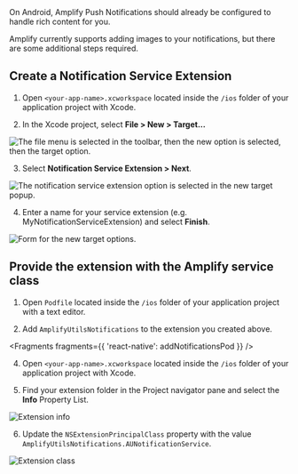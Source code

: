 <Callout>
  On Android, Amplify Push Notifications should already be configured to handle
  rich content for you.
</Callout>

Amplify currently supports adding images to your notifications, but there are some additional steps required.

## Create a Notification Service Extension

1. Open `<your-app-name>.xcworkspace` located inside the `/ios` folder of your application project with Xcode.

2. In the Xcode project, select **File > New > Target...**

![The file menu is selected in the toolbar, then the new option is selected, then the target option.](/images/push-notifications/cross-platform-service-extension/01_new-target.png)

3. Select **Notification Service Extension > Next**.

![The notification service extension option is selected in the new target popup.](/images/push-notifications/cross-platform-service-extension/02_target-type.png)

4. Enter a name for your service extension (e.g. MyNotificationServiceExtension) and select **Finish**.

![Form for the new target options.](/images/push-notifications/cross-platform-service-extension/03_target-name.png)

## Provide the extension with the Amplify service class

1. Open `Podfile` located inside the `/ios` folder of your application project with a text editor.

2. Add `AmplifyUtilsNotifications` to the extension you created above.


<Fragments fragments={{ 'react-native': addNotificationsPod }} />

4. Open `<your-app-name>.xcworkspace` located inside the `/ios` folder of your application project with Xcode.

5. Find your extension folder in the Project navigator pane and select the **Info** Property List.

![Extension info](/images/push-notifications/cross-platform-service-extension/04_extension-info.png)

6. Update the `NSExtensionPrincipalClass` property with the value `AmplifyUtilsNotifications.AUNotificationService`.

![Extension class](/images/push-notifications/cross-platform-service-extension/05_extension-class.png)
